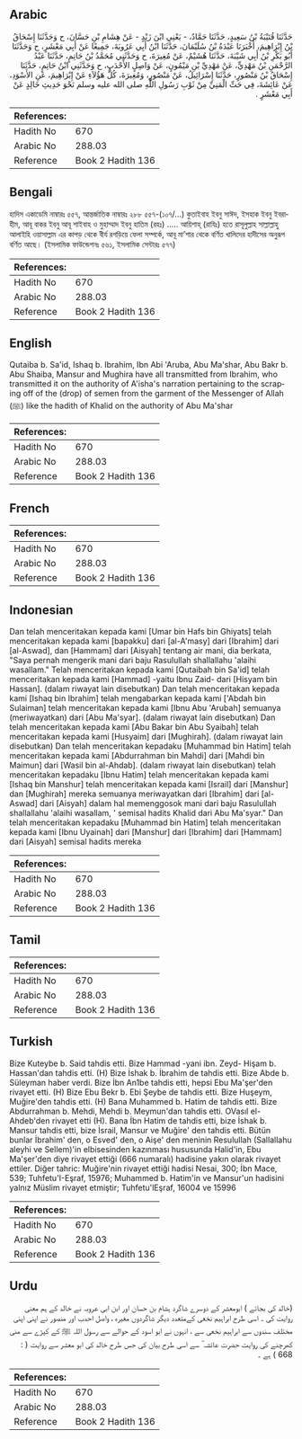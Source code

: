 ## Arabic


<div dir="rtl" lang="ar" style={{fontSize:'larger',backgroundColor:'#f8f9fa',padding:20}}>
حَدَّثَنَا قُتَيْبَةُ بْنُ سَعِيدٍ، حَدَّثَنَا حَمَّادٌ، - يَعْنِي ابْنَ زَيْدٍ - عَنْ هِشَامِ بْنِ حَسَّانَ، ح وَحَدَّثَنَا إِسْحَاقُ بْنُ إِبْرَاهِيمَ، أَخْبَرَنَا عَبْدَةُ بْنُ سُلَيْمَانَ، حَدَّثَنَا ابْنُ أَبِي عَرُوبَةَ، جَمِيعًا عَنْ أَبِي مَعْشَرٍ، ح وَحَدَّثَنَا أَبُو بَكْرِ بْنُ أَبِي شَيْبَةَ، حَدَّثَنَا هُشَيْمٌ، عَنْ مُغِيرَةَ، ح وَحَدَّثَنِي مُحَمَّدُ بْنُ حَاتِمٍ، حَدَّثَنَا عَبْدُ الرَّحْمَنِ بْنُ مَهْدِيٍّ، عَنْ مَهْدِيِّ بْنِ مَيْمُونٍ، عَنْ وَاصِلٍ الأَحْدَبِ، ح وَحَدَّثَنِي ابْنُ حَاتِمٍ، حَدَّثَنَا إِسْحَاقُ بْنُ مَنْصُورٍ، حَدَّثَنَا إِسْرَائِيلُ، عَنْ مَنْصُورٍ، وَمُغِيرَةَ، كُلُّ هَؤُلاَءِ عَنْ إِبْرَاهِيمَ، عَنِ الأَسْوَدِ، عَنْ عَائِشَةَ، فِي حَتِّ الْمَنِيِّ مِنْ ثَوْبِ رَسُولِ اللَّهِ صلى الله عليه وسلم نَحْوَ حَدِيثِ خَالِدٍ عَنْ أَبِي مَعْشَرٍ ‏.‏
</div>
<div style={{backgroundColor:'#f8f9fa',padding:20, marginBottom: 10}}><table> <thead> <tr> <th>References:</th> <th></th> </tr> </thead> <tbody><tr><td>Hadith No</td><td>670</td></tr><tr><td>Arabic No</td><td>288.03</td></tr><tr><td>Reference</td><td>Book 2 Hadith 136</td></tr></tbody></table></div>

## Bengali


<div dir="ltr" lang="bn" style={{fontSize:'larger',backgroundColor:'#f8f9fa',padding:20}}>
হাদিস একাডেমি নাম্বারঃ ৫৫৭, আন্তর্জাতিক নাম্বারঃ ২৮৮ ৫৫৭-(১০৭/...) কুতাইবাহ ইবনু সাঈদ, ইসহাক ইবনু ইবরাহীম, আবূ বাকর ইবনু আবূ শাইবাহ ও মুহাম্মাদ ইবনু হাতিম (রহঃ) ..... আয়িশাহ্ (রাযিঃ) হতে রাসূলুল্লাহ সাল্লাল্লাহু আলাইহি ওয়াসাল্লাম এর কাপড় থেকে বীর্য রগড়িয়ে ফেলা সম্পর্কে, আবূ মা’শার থেকে বর্ণিত খালিদের হাদীসের অনুরূপ বর্ণিত আছে। (ইসলামিক ফাউন্ডেশনঃ ৫৬১, ইসলামিক সেন্টারঃ ৫৭৭)
</div>
<div style={{backgroundColor:'#f8f9fa',padding:20, marginBottom: 10}}><table> <thead> <tr> <th>References:</th> <th></th> </tr> </thead> <tbody><tr><td>Hadith No</td><td>670</td></tr><tr><td>Arabic No</td><td>288.03</td></tr><tr><td>Reference</td><td>Book 2 Hadith 136</td></tr></tbody></table></div>

## English


<div dir="ltr" lang="en" style={{fontSize:'larger',backgroundColor:'#f8f9fa',padding:20}}>
Qutaiba b. Sa'id, Ishaq b. Ibrahim, Ibn Abi 'Aruba, Abu Ma'shar, Abu Bakr b. Abu Shaiba, Mansur and Mughira have all transmitted from Ibrahim, who transmitted it on the authority of A'isha's narration pertaining to the scraping off of the (drop) of semen from the garment of the Messenger of Allah (ﷺ) like the hadith of Khalid on the authority of Abu Ma'shar
</div>
<div style={{backgroundColor:'#f8f9fa',padding:20, marginBottom: 10}}><table> <thead> <tr> <th>References:</th> <th></th> </tr> </thead> <tbody><tr><td>Hadith No</td><td>670</td></tr><tr><td>Arabic No</td><td>288.03</td></tr><tr><td>Reference</td><td>Book 2 Hadith 136</td></tr></tbody></table></div>

## French


<div dir="ltr" lang="fr" style={{fontSize:'larger',backgroundColor:'#f8f9fa',padding:20}}>

</div>
<div style={{backgroundColor:'#f8f9fa',padding:20, marginBottom: 10}}><table> <thead> <tr> <th>References:</th> <th></th> </tr> </thead> <tbody><tr><td>Hadith No</td><td>670</td></tr><tr><td>Arabic No</td><td>288.03</td></tr><tr><td>Reference</td><td>Book 2 Hadith 136</td></tr></tbody></table></div>

## Indonesian


<div dir="ltr" lang="id" style={{fontSize:'larger',backgroundColor:'#f8f9fa',padding:20}}>
Dan telah menceritakan kepada kami [Umar bin Hafs bin Ghiyats] telah menceritakan kepada kami [bapakku] dari [al-A'masy] dari [Ibrahim] dari [al-Aswad], dan [Hammam] dari [Aisyah] tentang air mani, dia berkata, "Saya pernah mengerik mani dari baju Rasulullah shallallahu 'alaihi wasallam." Telah menceritakan kepada kami [Qutaibah bin Sa'id] telah menceritakan kepada kami [Hammad] -yaitu Ibnu Zaid- dari [Hisyam bin Hassan]. (dalam riwayat lain disebutkan) Dan telah menceritakan kepada kami [Ishaq bin Ibrahim] telah mengabarkan kepada kami ['Abdah bin Sulaiman] telah menceritakan kepada kami [Ibnu Abu 'Arubah] semuanya (meriwayatkan) dari [Abu Ma'syar]. (dalam riwayat lain disebutkan) Dan telah menceritakan kepada kami [Abu Bakar bin Abu Syaibah] telah menceritakan kepada kami [Husyaim] dari [Mughirah]. (dalam riwayat lain disebutkan) Dan telah menceritakan kepadaku [Muhammad bin Hatim] telah menceritakan kepada kami [Abdurrahman bin Mahdi] dari [Mahdi bin Maimun] dari [Wasil bin al-Ahdab]. (dalam riwayat lain disebutkan) telah menceritakan kepadaku [Ibnu Hatim] telah menceritakan kepada kami [Ishaq bin Manshur] telah menceritakan kepada kami [Israil] dari [Manshur] dan [Mughirah] mereka semuanya meriwayatkan dari [Ibrahim] dari [al-Aswad] dari [Aisyah] dalam hal memenggosok mani dari baju Rasulullah shallallahu 'alaihi wasallam, ' semisal hadits Khalid dari Abu Ma'syar." Dan telah menceritakan kepadaku [Muhammad bin Hatim] telah menceritakan kepada kami [Ibnu Uyainah] dari [Manshur] dari [Ibrahim] dari [Hammam] dari [Aisyah] semisal hadits mereka
</div>
<div style={{backgroundColor:'#f8f9fa',padding:20, marginBottom: 10}}><table> <thead> <tr> <th>References:</th> <th></th> </tr> </thead> <tbody><tr><td>Hadith No</td><td>670</td></tr><tr><td>Arabic No</td><td>288.03</td></tr><tr><td>Reference</td><td>Book 2 Hadith 136</td></tr></tbody></table></div>

## Tamil


<div dir="ltr" lang="ta" style={{fontSize:'larger',backgroundColor:'#f8f9fa',padding:20}}>

</div>
<div style={{backgroundColor:'#f8f9fa',padding:20, marginBottom: 10}}><table> <thead> <tr> <th>References:</th> <th></th> </tr> </thead> <tbody><tr><td>Hadith No</td><td>670</td></tr><tr><td>Arabic No</td><td>288.03</td></tr><tr><td>Reference</td><td>Book 2 Hadith 136</td></tr></tbody></table></div>

## Turkish


<div dir="ltr" lang="tr" style={{fontSize:'larger',backgroundColor:'#f8f9fa',padding:20}}>
Bize Kuteybe b. Said tahdis etti. Bize Hammad -yani ibn. Zeyd- Hişam b. Hassan'dan tahdis etti. (H) Bize İshak b. İbrahim de tahdis etti. Bize Abde b. Süleyman haber verdi. Bize İbn An1be tahdis etti, hepsi Ebu Ma'şer'den rivayet etti. (H) Bize Ebu Bekr b. Ebi Şeybe de tahdis etti. Bize Huşeym, Muğire'den tahdis etti. (H) Bana Muhammed b. Hatim de tahdis etti. Bize Abdurrahman b. Mehdi, Mehdi b. Meymun'dan tahdis etti. OVasıl el-Ahdeb'den rivayet etti (H). Bana İbn Hatim de tahdis etti, bize İshak b. Mansur tahdis etti, bize İsrail, Mansur ve Muğire' den tahdis etti. Bütün bunlar İbrahim' den, o Esved' den, o Aişe' den meninin Resulullah (Sallallahu aleyhi ve Sellem)'in elbisesinden kazınması hususunda Halid'in, Ebu Ma'şer'den diye rivayet ettiği (666 numaralı) hadisine yakın olarak rivayet ettiler. Diğer tahric: Muğire'nin rivayet ettiği hadisi Nesai, 300; İbn Mace, 539; Tuhfetu'I-Eşraf, 15976; Muhammed b. Hatim'in ve Mansur'un hadisini yalnız Müslim rivayet etmiştir; Tuhfetu'lEşraf, 16004 ve 15996
</div>
<div style={{backgroundColor:'#f8f9fa',padding:20, marginBottom: 10}}><table> <thead> <tr> <th>References:</th> <th></th> </tr> </thead> <tbody><tr><td>Hadith No</td><td>670</td></tr><tr><td>Arabic No</td><td>288.03</td></tr><tr><td>Reference</td><td>Book 2 Hadith 136</td></tr></tbody></table></div>

## Urdu


<div dir="rtl" lang="ur" style={{fontSize:'larger',backgroundColor:'#f8f9fa',padding:20}}>
(خالد کی بجائے ) ابومعشر کے دوسرے شاگرد ہشام بن حسان اور ابن ابی عروبہ نے خالد کے ہم معنی روایت کی ۔ اسی طرح ابراہیم نخعی کےمتعدد دیگر شاگردوں مغیرہ ، واصل احدب اور منصور نے اپنی اپنی مختلف سندوں سے ابراہیم نخعی سے ، انہوں نے ابو اسود کے حوالے سے رسول اللہ ﷺ کے کپڑے سے منی کھرچنے کی روایت حضرت عائشہ ؓ سے اسی طرح بیان کی جس طرح خالد کی ابو معشر سے روایت ( : 668 ) ہے ۔
</div>
<div style={{backgroundColor:'#f8f9fa',padding:20, marginBottom: 10}}><table> <thead> <tr> <th>References:</th> <th></th> </tr> </thead> <tbody><tr><td>Hadith No</td><td>670</td></tr><tr><td>Arabic No</td><td>288.03</td></tr><tr><td>Reference</td><td>Book 2 Hadith 136</td></tr></tbody></table></div>
